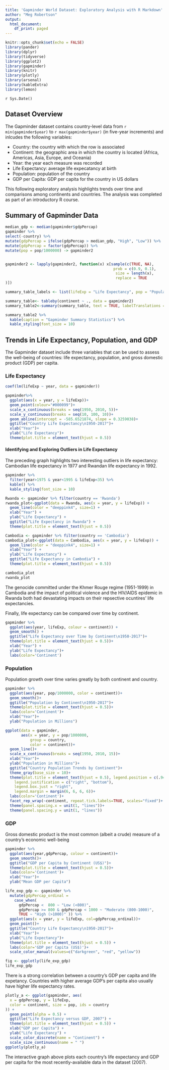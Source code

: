 ```yaml
---
title: 'Gapminder World Dataset: Exploratory Analysis with R Markdown'
author: "Meg Robertson"
output:
  html_document:
    df_print: paged
---
```


```r
knitr::opts_chunk$set(echo = FALSE)
library(pander)
library(dplyr)
library(tidyverse)
library(ggplot2)
library(gapminder)
library(knitr)
library(plotly)
library(arsenal)
library(kableExtra)
library(lemon)
```

<!-- README file: https://cran.r-project.org/web/packages/gapminder/README.html -->
`r Sys.Date()`

## Dataset Overview
The Gapminder dataset contains country-level data from `r min(gapminder$year)` to `r max(gapminder$year)` (in five-year increments) and inlcudes the following variables:

- Country: the country with which the row is associated
- Continent: the geographic area in which the country is located (Africa, Americas, Asia, Europe, and Oceania)
- Year: the year each measure was recorded 
- Life Expectancy: average life expecatancy at birth
- Population: population of the country
- GDP per Capita: GDP per capita for the country in US dollars

This following exploratory analysis highlights trends over time and comparisons among continents and countries. The analysis was completed as part of an introductory R course.

## Summary of Gapminder Data
```r
median_gdp <- median(gapminder$gdpPercap)
gapminder %>%
select(-country) %>%
mutate(gdpPercap = ifelse(gdpPercap > median_gdp, "High", "Low")) %>%
mutate(gdpPercap = factor(gdpPercap)) %>%
mutate(pop = pop/1000000) -> gapminder2


gapminder2 <- lapply(gapminder2, function(x) x[sample(c(TRUE, NA),
                                                prob = c(0.9, 0.1),
                                                 size = length(x),
                                                 replace = TRUE
)])

summary_table_labels <- list(lifeExp = "Life Expectancy", pop = "Population (in millions)", gdpPercap = "GDP Per Capita", year = "Year")

summary_table<- tableby(continent ~ ., data = gapminder2)
summary_table2<-summary(summary_table, text = TRUE, labelTranslations = summary_table_labels, title = "Gapminder Dataset")

summary_table2 %>%
  kable(caption = "Gapminder Summary Statistics") %>%
  kable_styling(font_size = 10)
```
## Trends in Life Expectancy, Population, and GDP 
The Gapminder dataset include three variables that can be used to assess the well-being of countries: life expectancy, population, and gross domestic product (GDP) per capita.

### Life Expectancy
```r
coef(lm(lifeExp ~ year, data = gapminder))
```

```r
gapminder%>%
  ggplot(aes(x = year, y = lifeExp))+
  geom_point(colour="#000099")+ 
  scale_x_continuous(breaks = seq(1950, 2010, 5))+
  scale_y_continuous(breaks = seq(10, 100, 10))+
  geom_abline(intercept = -585.6521874, slope = 0.3259038)+
  ggtitle("Country Life Expectancy\n1950-2017")+
  xlab("Year")+
  ylab("Life Expectancy")+
  theme(plot.title = element_text(hjust = 0.5))
```

#### Identifying and Exploring Outliers in Life Expectancy
The preceding graph highlights two interesting outliers in life expectancy: Cambodian life expectancy in 1977 and Rwandan life expectancy in 1992.

```r
gapminder %>% 
  filter(year>1975 & year<1995 & lifeExp<35) %>% 
  kable() %>% 
  kable_styling(font_size = 10)

```

```r
Rwanda <- gapminder %>% filter(country == 'Rwanda')
rwanda_plot<-ggplot(data = Rwanda, aes(x = year, y = lifeExp)) +
  geom_line(color = "deeppink4", size=1) +
  xlab("Year") + 
  ylab("Life Expectancy") +
  ggtitle("Life Expectancy in Rwanda") +
  theme(plot.title = element_text(hjust = 0.5))

Cambodia <- gapminder %>% filter(country == 'Cambodia')
cambodia_plot<-ggplot(data = Cambodia, aes(x = year, y = lifeExp)) +
  geom_line(color = "deeppink4", size=1) +
  xlab("Year") + 
  ylab("Life Expectancy") +
  ggtitle("Life Expectancy in Cambodia") +
  theme(plot.title = element_text(hjust = 0.5))
```

```r
cambodia_plot
rwanda_plot
```

The genocide committed under the Khmer Rouge regime (1951-1999) in Cambodia and the impact of political violence and the HIV/AIDS epidemic in Rwanda both had devastating impacts on their repsective ocuntires' life expectancies.

Finally, life expectancy can be compared over time by continent. 

```r
gapminder %>% 
  ggplot(aes(year, lifeExp, colour = continent)) + 
  geom_smooth() + 
  ggtitle("Life Expectancy over Time by Continent\n1950-2017")+
  theme(plot.title = element_text(hjust = 0.5))+
  xlab("Year") + 
  ylab("Life Expectancy")+
  labs(color='Continent')
```

### Population
Population growth over time varies greatly by both continent and country. 

```r
gapminder %>% 
  ggplot(aes(year, pop/1000000, color = continent))+ 
  geom_smooth()+ 
  ggtitle("Population by Continent\n1950-2017")+
  theme(plot.title = element_text(hjust = 0.5))+
  labs(color='Continent')+
  xlab("Year")+ 
  ylab("Population in Millions")
```

```r
ggplot(data = gapminder, 
       aes(x = year, y = pop/1000000, 
           group = country, 
           color = continent))+
  geom_line()+
  scale_x_continuous(breaks = seq(1950, 2010, 15))+
  xlab("Year")+ 
  ylab("Population in Millions")+
  ggtitle("Country Population Trends by Continent")+
  theme_gray(base_size = 10)+
  theme(plot.title = element_text(hjust = 0.5), legend.position = c(.94, .03),
    legend.justification = c("right", "bottom"),
    legend.box.just = "right",
    legend.margin = margin(6, 6, 6, 6))+
  labs(color='Continent')+
  facet_rep_wrap(~continent, repeat.tick.labels=TRUE, scales="fixed")+
  theme(panel.spacing.x = unit(1, "lines"))+
  theme(panel.spacing.y = unit(1, "lines"))
```


### GDP
Gross domestic product is the most common (albeit a crude) measure of a country's economic well-being 

```r
gapminder %>% 
  ggplot(aes(year,gdpPercap, colour = continent))+ 
  geom_smooth()+ 
  ggtitle("GDP per Capita by Continent (US$)")+
  theme(plot.title = element_text(hjust = 0.5))+
  labs(color='Continent')+
  xlab("Year")+ 
  ylab("Mean GDP per Capita")
```

```r
life_exp_gdp <- gapminder %>% 
  mutate(gdpPercap_ordinal = 
    case_when(
      gdpPercap <  800 ~ "Low (<800)",
      gdpPercap >= 800 & gdpPercap < 1000 ~ "Moderate (800-1000)",
      TRUE ~ "High (>1000)" )) %>%
  ggplot(aes(x = year, y = lifeExp, col=gdpPercap_ordinal))+
  geom_point()+ 
  ggtitle("Country Life Expectancy\n1950-2017")+
  xlab("Year")+
  ylab("Life Expectancy")+
  theme(plot.title = element_text(hjust = 0.5)) +
  labs(color='GDP per Capita (US$)')+
  scale_color_manual(values=c("darkgreen", "red", "yellow"))

fig <- ggplotly(life_exp_gdp)
life_exp_gdp
```

There is a strong correlation between a country's GDP per capita and life expetancy. Countries with higher average GDP's per capita also usually have higher life expectancy rates.

```r
plotly_a <- ggplot(gapminder, aes(
  x = gdpPercap, y = lifeExp,
  color = continent, size = pop, ids = country
)) +
  geom_point(alpha = 0.5) +
  ggtitle("Life Expectancy versus GDP, 2007") +
  theme(plot.title = element_text(hjust = 0.5)) +
  xlab("GDP per Capita") +
  ylab("Life Expectancy") +
  scale_color_discrete(name = "Continent") +
  scale_size_continuous(name = " ")
ggplotly(plotly_a)
```

The interactive graph above plots each country's life expectancy and GDP per capita for the most recently-available data in the dataset (2007).







<!--
## Comparing Former Yugoslavian Countries

```r
former_yugoslavia <- c("Bosnia and Herzegovina", "Croatia", 
              "Macedonia", "Montenegro", "Serbia", "Slovenia")

yugoslavia <- gapminder %>% filter(country %in% former_yugoslavia)
tail(yugoslavia, 2)

yugoslavia %>% 
  select(-continent, -pop, -gdpPercap) %>% head(4)

yugoslavia %>%
    select(country, year, lifeExp) %>%
    rename(Life_Expectancy = lifeExp) %>%
    head(4)

yugoslavia %>% filter(country == "Serbia") %>%
    select(year, pop, lifeExp) %>%
    mutate(pop_million = pop / 1000000, #<<
           life_exp_past_40 = lifeExp - 40) %>% #<<
    head(5)

yugoslavia %>% mutate(short_country = 
                 ifelse(country == "Bosnia and Herzegovina", 
                        "B and H", as.character(country))) %>%
    select(short_country, year, pop) %>%
    arrange(year, short_country) %>%
    head(3)

yugoslavia %>%
    filter(year == 1982) %>%
    summarize(n_obs = n(),
              total_pop = sum(pop),
              mean_life_exp = mean(lifeExp),
              range_life_exp = max(lifeExp) - min(lifeExp))

```
--> 
<!--
## Just for fun... Comparing Countries in Epcot
Disney World's Epcot theme park features 'pavillions' that highlight the cultures of 11 countries:

* Canada
* United Kingdom
* France 
* Morocco 
* Japan 
* United States
* Italy 
* Germany 
* China 
* Norway 
* Mexico 

Characteristics of these countries can be compared using the gapminder dataset. 

```r
epcot_2005<- gapminder %>% 
  mutate(pop_million=pop/1000000) %>%
  filter(year=='2005' & country=='Canada' | country=='United Kingdom' | country=='France' | country=='Morocco' | country=='Japan' | country=='United States' | country=='Italy' | country=='Germany' | country=='China' | country=='Norway' | country=='Mexico')
ggplot(data = epcot_2005) +
  geom_smooth(mapping = aes(x = year, y = gdpPercap, color = country)) +
  facet_wrap(~ country) +
  theme(legend.position="none") +
  xlab("Year") + 
  ylab("GDP per capita") +
  ggtitle("GDP per capita in Epcot countries \n2005")+
  theme(plot.title = element_text(hjust = 0.5))
```
--> 




